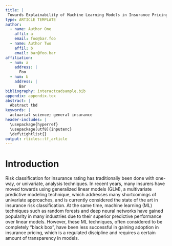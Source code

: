 ```yaml
---
title: |
 Towards Explainability of Machine Learning Models in Insurance Pricing
type: ARTICLE TEMPLATE
author:
  - name: Author One
    affil: a
    email: foo@bar.foo
  - name: Author Two
    affil: b
    email: bar@foo.bar
affiliation:
  - num: a
    address: |
      Foo
  - num: b
    address: |
      Bar
bibliography: interactcadsample.bib
appendix: appendix.tex
abstract: |
  Abstract tbd
keywords: |
  actuarial science; general insurance
header-includes: |
  \usepackage{hyperref}
  \usepackage[utf8]{inputenc}
  \def\tightlist{}
output: rticles::tf_article
---
```


# Introduction

Risk classification for insurance rating has traditionally been done with one-way, or univariate, analysis techniques. In recent years, many insurers have moved towards using generalized linear models (GLM), a multivariate predictive modeling technique, which addresses many shortcomings of univariate approaches, and is currently considered the state of the art in insurance risk classification. At the same time, machine learning (ML) techniques such as random forests and deep neural networks have gained popularity in many industries due to their superior predictive performance over linear models. However, these ML techniques, often considered to be completely “black box”, have been less successful in gaining adoption in insurance pricing, which is a regulated discipline and requires a certain amount of transparency in models.